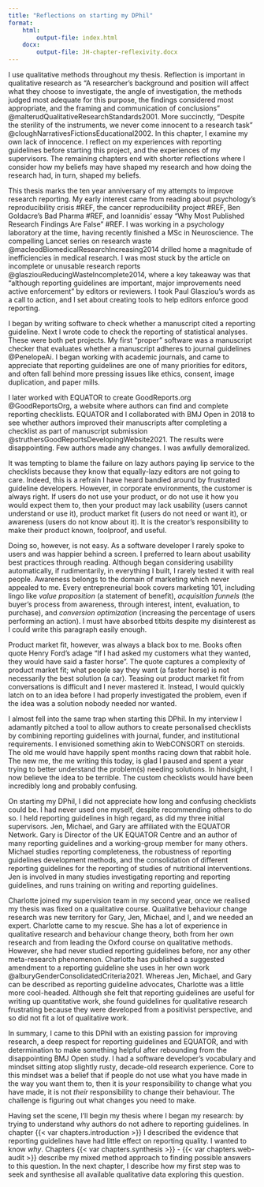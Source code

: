 ```yaml
---
title: "Reflections on starting my DPhil"
format: 
    html:
        output-file: index.html
    docx:
        output-file: JH-chapter-reflexivity.docx
---
```


I use qualitative methods throughout my thesis. Reflection is important in qualitative research as "A researcher's background and position will affect what they choose to investigate, the angle of investigation, the methods judged most adequate for this purpose, the findings considered most appropriate, and the framing and communication of conclusions" @malterudQualitativeResearchStandards2001. More succinctly, "Despite the sterility of the instruments, we never come innocent to a research task" @cloughNarrativesFictionsEducational2002. In this chapter, I examine my own lack of innocence. I reflect on my experiences with reporting guidelines before starting this project, and the experiences of my supervisors. The remaining chapters end with shorter reflections where I consider how my beliefs may have shaped my research and how doing the research had, in turn, shaped my beliefs.

This thesis marks the ten year anniversary of my attempts to improve research reporting. My early interest came from reading about psychology's reproducibility crisis #REF, the cancer reproducibility project #REF, Ben Goldacre's Bad Pharma #REF, and Ioannidis' essay "Why Most Published Research Findings Are False" #REF. I was working in a psychology laboratory at the time, having recently finished a MSc in Neuroscience. The compelling Lancet series on research waste @macleodBiomedicalResearchIncreasing2014 drilled home a magnitude of inefficiencies in medical research. I was most stuck by the article on incomplete or unusable research reports @glasziouReducingWasteIncomplete2014, where a key takeaway was that "although reporting guidelines are important, major improvements need active enforcement" by editors or reviewers. I took Paul Glasziou's words as a call to action, and I set about creating tools to help editors enforce good reporting. 

I began by writing software to check whether a manuscript cited a reporting guideline. Next I wrote code to check the reporting of statistical analyses. These were both pet projects. My first "proper" software was a manuscript checker that evaluates whether a manuscript adheres to journal guidelines @PenelopeAi. I began working with academic journals, and came to appreciate that reporting guidelines are one of many priorities for editors, and often fall behind more pressing issues like ethics, consent, image duplication, and paper mills. 

I later worked with EQUATOR to create GoodReports.org @GoodReportsOrg, a website where authors can find and complete reporting checklists. EQUATOR and I collaborated with BMJ Open in 2018 to see whether authors improved their manuscripts after completing a checklist as part of manuscript submission @struthersGoodReportsDevelopingWebsite2021. The results were disappointing. Few authors made any changes. I was awfully demoralized. 

It was tempting to blame the failure on lazy authors paying lip service to the checklists because they know that equally-lazy editors are not going to care. Indeed, this is a refrain I have heard bandied around by frustrated guideline developers. However, in corporate environments, the customer is always right. If users do not use your product, or do not use it how you would expect them to, then your product may lack usability (users cannot understand or use it), product market fit (users do not need or want it), or awareness (users do not know about it). It is the creator's responsibility to make their product known, foolproof, and useful. 

Doing so, however, is not easy. As a software developer I rarely spoke to users and was happier behind a screen. I preferred to learn about usability best practices through reading. Although began considering usability automatically, if rudimentarily, in everything I built, I rarely tested it with real people. Awareness belongs to the domain of marketing which never appealed to me. Every entrepreneurial book covers marketing 101, including lingo like _value proposition_ (a statement of benefit), _acquisition funnels_ (the buyer's process from awareness, through interest, intent, evaluation, to purchase), and _conversion optimization_ (increasing the percentage of users performing an action). I must have absorbed titbits despite my disinterest as I could write this paragraph easily enough. 

Product market fit, however, was always a black box to me. Books often quote Henry Ford's adage "If I had asked my customers what they wanted, they would have said a faster horse". The quote captures a complexity of product market fit; what people say they want (a faster horse) is not necessarily the best solution (a car). Teasing out product market fit from conversations is difficult and I never mastered it. Instead, I would quickly latch on to an idea before I had properly investigated the problem, even if the idea was a solution nobody needed nor wanted. 

I almost fell into the same trap when starting this DPhil. In my interview I adamantly pitched a tool to allow authors to create personalised checklists by combining reporting guidelines with journal, funder, and institutional requirements. I envisioned something akin to WebCONSORT on steroids. The old me would have happily spent months racing down that rabbit hole. The new me, the me writing this today, is glad I paused and spent a year trying to better understand the problem(s) needing solutions. In hindsight, I now believe the idea to be terrible. The custom checklists would have been incredibly long and probably confusing. 

On starting my DPhil, I did not appreciate how long and confusing checklists could be. I had never used one myself, despite recommending others to do so. I held reporting guidelines in high regard, as did my three initial supervisors. Jen, Michael, and Gary are affiliated with the EQUATOR Network. Gary is Director of the UK EQUATOR Centre and an author of many reporting guidelines and a working-group member for many others. Michael studies reporting completeness, the robustness of reporting guidelines development methods, and the consolidation of different reporting guidelines for the reporting of studies of nutritional interventions. Jen is involved in many studies investigating reporting and reporting guidelines, and runs training on writing and reporting guidelines.

Charlotte joined my supervision team in my second year, once we realised my thesis was fixed on a qualitative course. Qualitative behaviour change research was new territory for Gary, Jen, Michael, and I, and we needed an expert. Charlotte came to my rescue. She has a lot of experience in qualitative research and behaviour change theory, both from her own research and from leading the Oxford course on qualitative methods. However, she had never studied reporting guidelines before, nor any other meta-research phenomenon. Charlotte has published a suggested amendment to a reporting guideline she uses in her own work @alburyGenderConsolidatedCriteria2021. Whereas Jen, Michael, and Gary can be described as reporting guideline advocates, Charlotte was a little more cool-headed. Although she felt that reporting guidelines are useful for writing up quantitative work, she found guidelines for qualitative research frustrating because they were developed from a positivist perspective, and so did not fit a lot of qualitative work.

In summary, I came to this DPhil with an existing passion for improving research, a deep respect for reporting guidelines and EQUATOR, and with determination to make something helpful after rebounding from the disappointing BMJ Open study. I had a software developer's vocabulary and mindset sitting atop slightly rusty, decade-old research experience. Core to this mindset was a belief that if people do not use what you have made in the way you want them to, then it is _your_ responsibility to change what you have made, it is not _their_ responsibility to change their behaviour. The challenge is figuring out what changes you need to make. 

Having set the scene, I'll begin my thesis where I began my research: by trying to understand why authors do not adhere to reporting guidelines. In chapter {{< var chapters.introduction >}} I described the evidence that reporting guidelines have had little effect on reporting quality. I wanted to know _why_. Chapters {{< var chapters.synthesis >}} - {{< var chapters.web-audit >}} describe my mixed method approach to finding possible answers to this question. In the next chapter, I describe how my first step was to seek and synthesise all available qualitative data exploring this question. 
